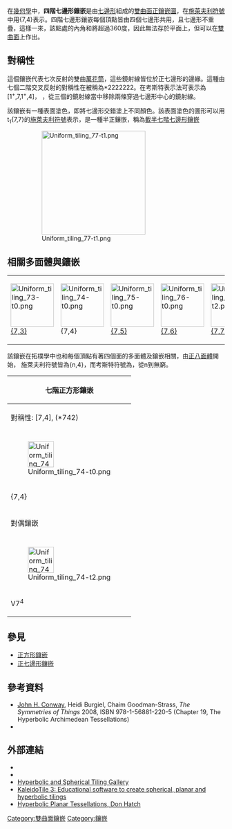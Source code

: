 {{Polyhedronbox
| name =  四階七邊形鑲嵌
| imagename =  H2_tiling_247-1.png
| rotating =  H2_tiling_247-1.png
| rinfo = 龐加萊圓盤模型
| Type =  [[雙曲正鑲嵌|雙曲正鑲嵌]]
| Coxeter_diagram =  {{CDD|node_1|7|node|4|node}}<br>{{CDD|node|7|node_1|7|node}}
| Vertice_type = 7<sup>4</sup>
| Schläfli =  {7,4}<br>r{7,7}
| Wythoff = 4 | 7 2<br> 2 | 7 7
| Rotation_group = [7,4]<sup>+</sup>, (742)
| Symmetry_group = [7,4], (*742) <br> [7,7], (*772)
| dual =  [[七階正方形鑲嵌|七階正方形鑲嵌]]
| Properties = [[Vertex-transitive|Vertex-transitive]]、 [[edge-transitive|edge-transitive]]、 [[face-transitive|face-transitive]]
| 3d_image = 
| 3d_image_info = 
| vfigimage = 
| dual_image =   H2_tiling_247-4.png
}}
在[[幾何學|幾何學]]中，'''四階七邊形鑲嵌'''是由[[七邊形|七邊形]]組成的[[雙曲面|雙曲面]][[正鑲嵌圖|正鑲嵌圖]]，在[[施萊夫利符號|施萊夫利符號]]中用{7,4}表示。四階七邊形鑲嵌每個頂點皆由四個七邊形共用，且七邊形不重疊，這樣一來，該點處的內角和將超過360度，因此無法存於平面上，但可以在[[雙曲面|雙曲面]]上作出。

== 對稱性 ==
這個鑲嵌代表七次反射的雙曲[[萬花筒|萬花筒]]，這些鏡射線皆位於正七邊形的邊緣。這種由七個二階交叉反射的對稱性在{{en-link|軌形符號|Orbifold notation}}被稱為*2222222。在考斯特表示法可表示為[1<sup>+</sup>,7,1<sup>+</sup>,4]， ，從三個的鏡射線當中移除兩條穿過七邊形中心的鏡射線。

該鑲嵌有一種表面塗色，即將七邊形交錯塗上不同顏色。該表面塗色的圖形可以用t<sub>1</sub>{7,7}的[[施萊夫利符號|施萊夫利符號]]表示，是一種半正鑲嵌，稱為[[截半七階七邊形鑲嵌|截半七階七邊形鑲嵌]]
:[[File:Uniform_tiling_77-t1.png|240px]]

== 相關多面體與鑲嵌 ==
{| class="wikitable"
|- align=center
|[[Image:Uniform_tiling_73-t0.png|100px]]<BR>[[三階七邊形鑲嵌|{7,3}]]<BR>{{CDD|node_1|7|node|3|node}}
|[[Image:Uniform_tiling_74-t0.png|100px]]<BR>{7,4}<BR>{{CDD|node_1|7|node|4|node}}
|[[Image:Uniform_tiling_75-t0.png|100px]]<BR>[[五階七邊形鑲嵌|{7,5}]]<BR>{{CDD|node_1|7|node|5|node}}
|[[Image:Uniform_tiling_76-t0.png|100px]]<BR>[[六階七邊形鑲嵌|{7,6}]]<BR>{{CDD|node_1|7|node|6|node}}
|[[Image:Uniform_tiling_77-t2.png|100px]]<BR>[[七階七邊形鑲嵌|{7,7}]]<BR>{{CDD|node_1|7|node|7|node}}
|}

該鑲嵌在拓樸學中也和每個頂點有著四個面的多面體及鑲嵌相關，由[[正八面體|正八面體]]開始， 施萊夫利符號皆為{n,4}，而考斯特符號為{{CDD|node_1|n|node|4|node}}，從n到無窮。

{{四階正鑲嵌}}
{| class="wikitable"
!colspan=12|七階正方形鑲嵌
|-
!colspan=7|對稱性: [7,4], (*742)
![7,4]<sup>+</sup>, (742)
![7<sup>+</sup>,4], (7*2)
![7,4,1<sup>+</sup>], (*772)
|-
!{{CDD|node_1|7|node|4|node}}
!{{CDD|node_1|7|node_1|4|node}}
!{{CDD|node|7|node_1|4|node}}
!{{CDD|node|7|node_1|4|node_1}}
!{{CDD|node|7|node|4|node_1}}
!{{CDD|node_1|7|node|4|node_1}}
!{{CDD|node_1|7|node_1|4|node_1}}
!{{CDD|node_h|7|node_h|4|node_h}}
!{{CDD|node_h|7|node_h|4|node}}
!{{CDD|node|7|node|4|node_h}}
|- style="text-align:center;"
|[[File:Uniform_tiling_74-t0.png|60px]]
|[[File:Uniform_tiling_74-t01.png|60px]]
|[[File:Uniform_tiling_74-t1.png|60px]]
|[[File:Uniform_tiling_74-t12.png|60px]]
|[[File:Uniform_tiling_74-t2.png|60px]]
|[[File:Uniform_tiling_74-t02.png|60px]]
|[[File:Uniform_tiling_74-t012.png|60px]]
|[[File:Uniform_tiling_74-snub.png|60px]]
|[[File:Uniform_tiling_74-h01.png|60px]]
|[[File:Uniform_tiling_77-t0.png|60px]]
|- style="text-align:center;"
!{7,4}
![[截角四階七邊形鑲嵌|t{7,4}]]
![[截半四階七邊形鑲嵌|r{7,4}]]
![[截角七階正方形鑲嵌|2t{7,4}=t{4,7}]]
![[七階正方形鑲嵌|2r{7,4}={4,7}]]
!rr{7,4}
!tr{7,4}
!sr{7,4}
!s{7,4}
![[七階七邊形鑲嵌|h{4,7}]]
|-
!colspan=11|對偶鑲嵌
|-
!{{CDD|node_f1|7|node|4|node}}
!{{CDD|node_f1|7|node_f1|4|node}}
!{{CDD|node|7|node_f1|4|node}}
!{{CDD|node|7|node_f1|4|node_f1}}
!{{CDD|node|7|node|4|node_f1}}
!{{CDD|node_f1|7|node|4|node_f1}}
!{{CDD|node_f1|7|node_f1|4|node_f1}}
!{{CDD|node_fh|7|node_fh|4|node_fh}}
!{{CDD|node_fh|7|node_fh|4|node}}
!{{CDD|node|7|node|4|node_fh}}
|- style="text-align:center;"
|[[File:Uniform_tiling_74-t2.png|60px]]
|[[File:Hyperbolic_domains_772.png|60px]]
|[[File:Ord74_qreg_rhombic_til.png|60px]]
|[[File:Order4_heptakis_heptagonal_til.png|60px]]
|[[File:Uniform_tiling_74-t0.png|60px]]
|[[File:Deltoidal_tetraheptagonal_til.png|60px]]
|[[File:Hyperbolic_domains_742.png|60px]]
|
|
|[[File:Uniform_tiling_77-t2.png|60px]]
|- style="text-align:center;"
|V7<sup>4</sup>
|V4.14.14
|V4.7.4.7
|V7.8.8
|V4<sup>7</sup>
|V4.4.7.4
|V4.8.14
|V3.3.4.3.7
|V3.3.7.3.7
|V7<sup>7</sup>
|}

==參見==
{{Commonscat|Order-4 heptagonal tiling}}
*[[正方形鑲嵌|正方形鑲嵌]]
*[[正七邊形鑲嵌|正七邊形鑲嵌]]

==參考資料==
* [[John_Horton_Conway|John H. Conway]], Heidi Burgiel, Chaim Goodman-Strass, ''The Symmetries of Things'' 2008, ISBN 978-1-56881-220-5 (Chapter 19, The Hyperbolic Archimedean Tessellations)
* {{Cite book|title=The Beauty of Geometry: Twelve Essays|url=https://archive.org/details/beautyofgeometry0000coxe|year=1999|publisher=Dover Publications|lccn=99035678|isbn=0-486-40919-8|chapter=Chapter 10: Regular honeycombs in hyperbolic space}}

== 外部連結 ==
*{{MathWorld | urlname= HyperbolicTiling | title = Hyperbolic tiling}}
*{{MathWorld | urlname=PoincareHyperbolicDisk | title = Poincaré hyperbolic disk }}
* [http://bork.hampshire.edu/~bernie/hyper/ Hyperbolic and Spherical Tiling Gallery]{{Wayback|url=http://bork.hampshire.edu/~bernie/hyper/ |date=20130324095520 }}
* [http://geometrygames.org/KaleidoTile/index.html KaleidoTile 3: Educational software to create spherical, planar and hyperbolic tilings] {{Wayback|url=http://geometrygames.org/KaleidoTile/index.html |date=20210621190218 }}
* [http://www.plunk.org/~hatch/HyperbolicTesselations Hyperbolic Planar Tessellations, Don Hatch]{{Wayback|url=http://www.plunk.org/~hatch/HyperbolicTesselations |date=20170421011529 }}

{{正多邊形鑲嵌}}

[[Category:雙曲面鑲嵌|Category:雙曲面鑲嵌]]
[[Category:鑲嵌|Category:鑲嵌]]